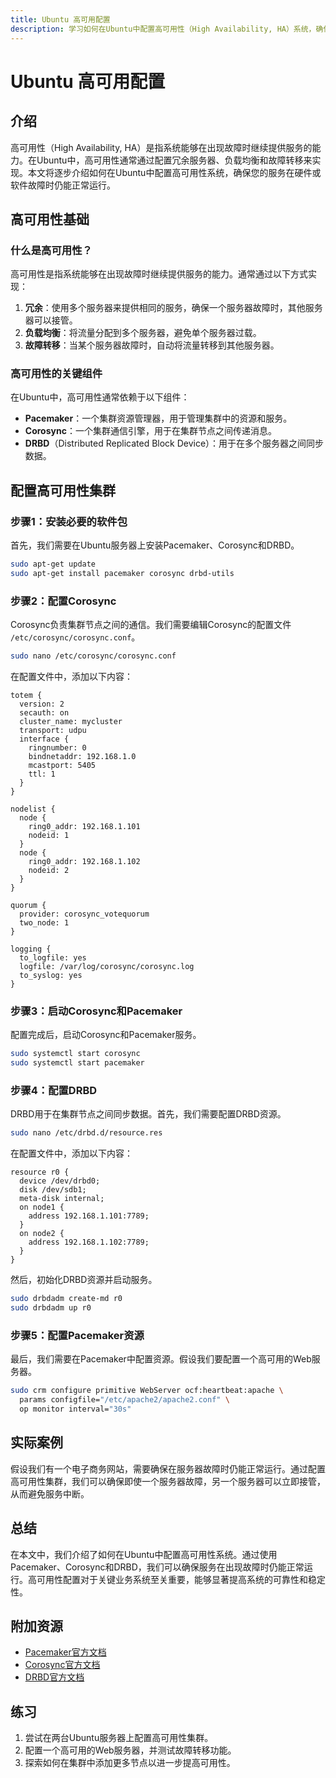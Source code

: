 ```yaml
---
title: Ubuntu 高可用配置
description: 学习如何在Ubuntu中配置高可用性（High Availability, HA）系统，确保服务在故障时仍能正常运行。本文适合初学者，包含概念讲解、代码示例和实际案例。
---
```


# Ubuntu 高可用配置

## 介绍

高可用性（High Availability, HA）是指系统能够在出现故障时继续提供服务的能力。在Ubuntu中，高可用性通常通过配置冗余服务器、负载均衡和故障转移来实现。本文将逐步介绍如何在Ubuntu中配置高可用性系统，确保您的服务在硬件或软件故障时仍能正常运行。

## 高可用性基础

### 什么是高可用性？

高可用性是指系统能够在出现故障时继续提供服务的能力。通常通过以下方式实现：

1. **冗余**：使用多个服务器来提供相同的服务，确保一个服务器故障时，其他服务器可以接管。
2. **负载均衡**：将流量分配到多个服务器，避免单个服务器过载。
3. **故障转移**：当某个服务器故障时，自动将流量转移到其他服务器。

### 高可用性的关键组件

在Ubuntu中，高可用性通常依赖于以下组件：

- **Pacemaker**：一个集群资源管理器，用于管理集群中的资源和服务。
- **Corosync**：一个集群通信引擎，用于在集群节点之间传递消息。
- **DRBD**（Distributed Replicated Block Device）：用于在多个服务器之间同步数据。

## 配置高可用性集群

### 步骤1：安装必要的软件包

首先，我们需要在Ubuntu服务器上安装Pacemaker、Corosync和DRBD。

```bash
sudo apt-get update
sudo apt-get install pacemaker corosync drbd-utils
```

### 步骤2：配置Corosync

Corosync负责集群节点之间的通信。我们需要编辑Corosync的配置文件 `/etc/corosync/corosync.conf`。

```bash
sudo nano /etc/corosync/corosync.conf
```

在配置文件中，添加以下内容：

```plaintext
totem {
  version: 2
  secauth: on
  cluster_name: mycluster
  transport: udpu
  interface {
    ringnumber: 0
    bindnetaddr: 192.168.1.0
    mcastport: 5405
    ttl: 1
  }
}

nodelist {
  node {
    ring0_addr: 192.168.1.101
    nodeid: 1
  }
  node {
    ring0_addr: 192.168.1.102
    nodeid: 2
  }
}

quorum {
  provider: corosync_votequorum
  two_node: 1
}

logging {
  to_logfile: yes
  logfile: /var/log/corosync/corosync.log
  to_syslog: yes
}
```

### 步骤3：启动Corosync和Pacemaker

配置完成后，启动Corosync和Pacemaker服务。

```bash
sudo systemctl start corosync
sudo systemctl start pacemaker
```

### 步骤4：配置DRBD

DRBD用于在集群节点之间同步数据。首先，我们需要配置DRBD资源。

```bash
sudo nano /etc/drbd.d/resource.res
```

在配置文件中，添加以下内容：

```plaintext
resource r0 {
  device /dev/drbd0;
  disk /dev/sdb1;
  meta-disk internal;
  on node1 {
    address 192.168.1.101:7789;
  }
  on node2 {
    address 192.168.1.102:7789;
  }
}
```

然后，初始化DRBD资源并启动服务。

```bash
sudo drbdadm create-md r0
sudo drbdadm up r0
```

### 步骤5：配置Pacemaker资源

最后，我们需要在Pacemaker中配置资源。假设我们要配置一个高可用的Web服务器。

```bash
sudo crm configure primitive WebServer ocf:heartbeat:apache \
  params configfile="/etc/apache2/apache2.conf" \
  op monitor interval="30s"
```

## 实际案例

假设我们有一个电子商务网站，需要确保在服务器故障时仍能正常运行。通过配置高可用性集群，我们可以确保即使一个服务器故障，另一个服务器可以立即接管，从而避免服务中断。

## 总结

在本文中，我们介绍了如何在Ubuntu中配置高可用性系统。通过使用Pacemaker、Corosync和DRBD，我们可以确保服务在出现故障时仍能正常运行。高可用性配置对于关键业务系统至关重要，能够显著提高系统的可靠性和稳定性。

## 附加资源

- [Pacemaker官方文档](https://clusterlabs.org/pacemaker/doc/)
- [Corosync官方文档](https://corosync.github.io/corosync/)
- [DRBD官方文档](https://www.linbit.com/drbd-user-guide/)

## 练习

1. 尝试在两台Ubuntu服务器上配置高可用性集群。
2. 配置一个高可用的Web服务器，并测试故障转移功能。
3. 探索如何在集群中添加更多节点以进一步提高可用性。